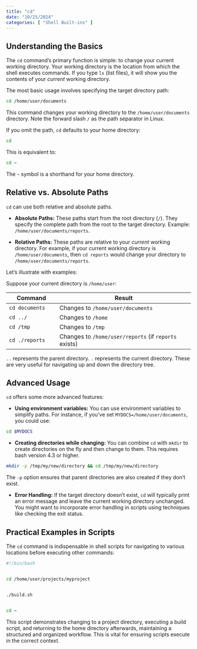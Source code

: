 ```yaml
---
title: "cd"
date: "10/25/2024"
categories: [ "Shell Built-ins" ]
---
```

## Understanding the Basics

The `cd` command's primary function is simple: to change your current working directory. Your working directory is the location from which the shell executes commands.  If you type `ls` (list files), it will show you the contents of your *current* working directory.

The most basic usage involves specifying the target directory path:

```bash
cd /home/user/documents
```

This command changes your working directory to the `/home/user/documents` directory.  Note the forward slash `/` as the path separator in Linux.

If you omit the path, `cd` defaults to your home directory:

```bash
cd
```

This is equivalent to:

```bash
cd ~
```

The `~` symbol is a shorthand for your home directory.


## Relative vs. Absolute Paths

`cd` can use both relative and absolute paths.

* **Absolute Paths:**  These paths start from the root directory (`/`).  They specify the complete path from the root to the target directory.  Example: `/home/user/documents/reports`.

* **Relative Paths:** These paths are relative to your *current* working directory.  For example, if your current working directory is `/home/user/documents`, then `cd reports` would change your directory to `/home/user/documents/reports`.

Let's illustrate with examples:

Suppose your current directory is `/home/user`:

| Command         | Result                                    |
|-----------------|--------------------------------------------|
| `cd documents`   | Changes to `/home/user/documents`           |
| `cd ../`         | Changes to `/home`                         |
| `cd /tmp`        | Changes to `/tmp`                           |
| `cd ./reports`  | Changes to `/home/user/reports` (if `reports` exists) |


`..` represents the parent directory.  `.` represents the current directory.  These are very useful for navigating up and down the directory tree.


##  Advanced Usage

`cd` offers some more advanced features:

* **Using environment variables:** You can use environment variables to simplify paths. For instance, if you've set `MYDOCS=/home/user/documents`, you could use:

```bash
cd $MYDOCS
```

* **Creating directories while changing:** You can combine `cd` with `mkdir` to create directories on the fly and then change to them. This requires bash version 4.3 or higher.

```bash
mkdir -p /tmp/my/new/directory && cd /tmp/my/new/directory
```

The `-p` option ensures that parent directories are also created if they don't exist.


* **Error Handling:**  If the target directory doesn't exist, `cd` will typically print an error message and leave the current working directory unchanged.  You might want to incorporate error handling in scripts using techniques like checking the exit status.


##  Practical Examples in Scripts

The `cd` command is indispensable in shell scripts for navigating to various locations before executing other commands:

```bash
#!/bin/bash


cd /home/user/projects/myproject


./build.sh


cd ~
```

This script demonstrates changing to a project directory, executing a build script, and returning to the home directory afterwards, maintaining a structured and organized workflow.  This is vital for ensuring scripts execute in the correct context.

